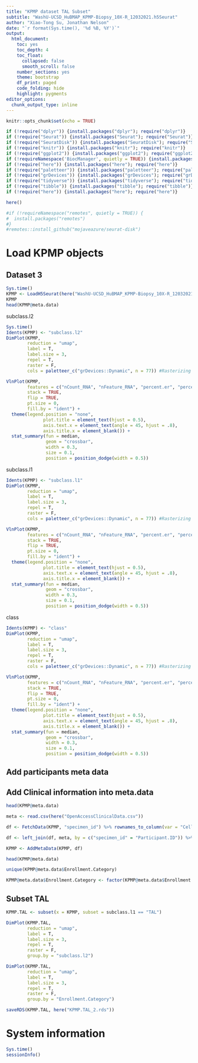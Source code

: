 ---
title: "KPMP dataset TAL Subset"
subtitle: "WashU-UCSD_HuBMAP_KPMP-Biopsy_10X-R_12032021.h5Seurat"
author: "Xiao-Tong Su, Jonathan Nelson"
date: "`r format(Sys.time(), '%d %B, %Y')`"
output:
  html_document:
    toc: yes
    toc_depth: 4
    toc_float: 
      collapsed: false
      smooth_scroll: false
    number_sections: yes
    theme: bootstrap
    df_print: paged
    code_folding: hide
    highlight: pygments
editor_options: 
  chunk_output_type: inline
---

```{r setup, include=FALSE}
knitr::opts_chunk$set(echo = TRUE)
```

```{r packages, echo=T, error=FALSE, message=FALSE, warning=FALSE}

if (!require("dplyr")) {install.packages("dplyr"); require("dplyr")}
if (!require("Seurat")) {install.packages("Seurat"); require("Seurat")}
if (!require("SeuratDisk")) {install.packages("SeuratDisk"); require("SeuratDisk")}
if (!require("knitr")) {install.packages("knitr"); require("knitr")}
if (!require("ggplot2")) {install.packages("ggplot2"); require("ggplot2")}
if (!requireNamespace('BiocManager', quietly = TRUE)) {install.packages('BiocManager'); require("BiocManager")}
if (!require("here")) {install.packages("here"); require("here")}
if (!require("paletteer")) {install.packages("paletteer"); require("paletteer")} # color palette
if (!require("grDevices")) {install.packages("grDevices"); require("grDevices")} # for grDevices palette
if (!require("tidyverse")) {install.packages("tidyverse"); require("tidyverse")} # for data frame transformation
if (!require("tibble")) {install.packages("tibble"); require("tibble")} # for table transformation
if (!require("here")) {install.packages("here"); require("here")}

here()

#if (!requireNamespace("remotes", quietly = TRUE)) {
#  install.packages("remotes")
#}
#remotes::install_github("mojaveazure/seurat-disk")

```

# Load KPMP objects

## Dataset 3

```{r data3, echo=TRUE, warning=FALSE, error=FALSE, message=FALSE, fig.align = 'center'}

Sys.time()
KPMP <- LoadH5Seurat(here("WashU-UCSD_HuBMAP_KPMP-Biopsy_10X-R_12032021.h5Seurat"))
KPMP
head(KPMP@meta.data)

```

subclass.l2
```{r echo=TRUE, warning=FALSE, error=FALSE, message=FALSE, fig.align = 'center', fig.height=6, fig.width=12}

Sys.time()
Idents(KPMP) <- "subclass.l2"
DimPlot(KPMP, 
        reduction = "umap", 
        label = T,
        label.size = 3,
        repel = T, 
        raster = F,
        cols = paletteer_c("grDevices::Dynamic", n = 77)) #Rasterizing points since number of points exceeds 100,000. To disable this behavior set `raster=FALSE`

```

```{r echo=TRUE, warning=FALSE, error=FALSE, message=FALSE, fig.align = 'center', fig.height=4, fig.width=18}

VlnPlot(KPMP, 
        features = c("nCount_RNA", "nFeature_RNA", "percent.er", "percent.mt"),
        stack = TRUE, 
        flip = TRUE,
        pt.size = 0,
        fill.by = "ident") +
  theme(legend.position = "none", 
              plot.title = element_text(hjust = 0.5),
              axis.text.x = element_text(angle = 45, hjust = .8),
              axis.title.x = element_blank()) + 
  stat_summary(fun = median,
               geom = "crossbar",
               width = 0.3,
               size = 0.1,
               position = position_dodge(width = 0.5))

```

subclass.l1
```{r echo=TRUE, warning=FALSE, error=FALSE, message=FALSE, fig.align = 'center', fig.height=6, fig.width=12}

Idents(KPMP) <- "subclass.l1"
DimPlot(KPMP, 
        reduction = "umap", 
        label = T,
        label.size = 3,
        repel = T, 
        raster = F,
        cols = paletteer_c("grDevices::Dynamic", n = 77)) #Rasterizing points since number of points exceeds 100,000. To disable this behavior set `raster=FALSE`

```

```{r echo=TRUE, warning=FALSE, error=FALSE, message=FALSE, fig.align = 'center', fig.height=4, fig.width=18}

VlnPlot(KPMP, 
        features = c("nCount_RNA", "nFeature_RNA", "percent.er", "percent.mt"),
        stack = TRUE, 
        flip = TRUE,
        pt.size = 0,
        fill.by = "ident") +
  theme(legend.position = "none", 
              plot.title = element_text(hjust = 0.5),
              axis.text.x = element_text(angle = 45, hjust = .8),
              axis.title.x = element_blank()) + 
  stat_summary(fun = median,
               geom = "crossbar",
               width = 0.3,
               size = 0.1,
               position = position_dodge(width = 0.5))

```

class
```{r echo=TRUE, warning=FALSE, error=FALSE, message=FALSE, fig.align = 'center', fig.height=6, fig.width=12}

Idents(KPMP) <- "class"
DimPlot(KPMP, 
        reduction = "umap", 
        label = T,
        label.size = 3,
        repel = T, 
        raster = F,
        cols = paletteer_c("grDevices::Dynamic", n = 77)) #Rasterizing points since number of points exceeds 100,000. To disable this behavior set `raster=FALSE`

```

```{r echo=TRUE, warning=FALSE, error=FALSE, message=FALSE, fig.align = 'center', fig.height=4, fig.width=18}

VlnPlot(KPMP, 
        features = c("nCount_RNA", "nFeature_RNA", "percent.er", "percent.mt"),
        stack = TRUE, 
        flip = TRUE,
        pt.size = 0,
        fill.by = "ident") +
  theme(legend.position = "none", 
              plot.title = element_text(hjust = 0.5),
              axis.text.x = element_text(angle = 45, hjust = .8),
              axis.title.x = element_blank()) + 
  stat_summary(fun = median,
               geom = "crossbar",
               width = 0.3,
               size = 0.1,
               position = position_dodge(width = 0.5))

```

## Add participants meta data

## Add Clinical information into meta.data

```{r, echo=TRUE, warning=FALSE, error=FALSE, message=FALSE, fig.align = 'center'}

head(KPMP@meta.data)

meta <- read.csv(here("OpenAccessClinicalData.csv"))

df <- FetchData(KPMP, "specimen_id") %>% rownames_to_column(var = "CellID")

df <- left_join(df, meta, by = c("specimen_id" = "Participant.ID")) %>% column_to_rownames(var = "CellID")

KPMP <- AddMetaData(KPMP, df)

head(KPMP@meta.data)

unique(KPMP@meta.data$Enrollment.Category)

KPMP@meta.data$Enrollment.Category <- factor(KPMP@meta.data$Enrollment.Category, levels = c("Healthy Reference", "AKI", "CKD"))

```

## Subset TAL

```{r echo=TRUE, warning=FALSE, error=FALSE, message=FALSE, fig.align = 'center'}

KPMP.TAL <- subset(x = KPMP, subset = subclass.l1 == "TAL")

DimPlot(KPMP.TAL, 
        reduction = "umap", 
        label = T,
        label.size = 3,
        repel = T, 
        raster = F,
        group.by = "subclass.l2")

DimPlot(KPMP.TAL, 
        reduction = "umap", 
        label = T,
        label.size = 3,
        repel = T, 
        raster = F,
        group.by = "Enrollment.Category") 

saveRDS(KPMP.TAL, here("KPMP.TAL_2.rds"))

```

# System information

```{r echo=TRUE, warning=FALSE, error=FALSE, message=FALSE, fig.align = 'center'}

Sys.time()
sessionInfo()

```
